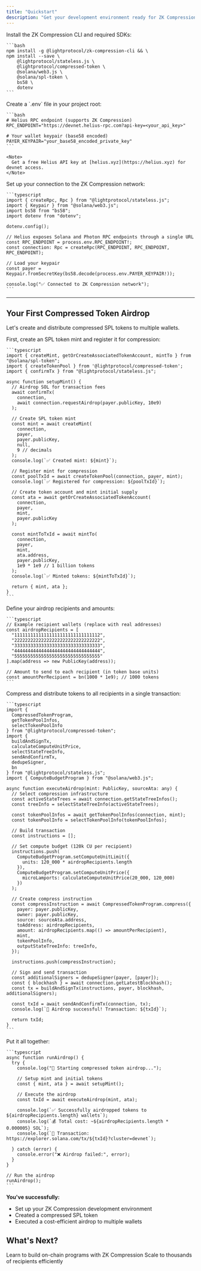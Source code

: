 ```yaml
---
title: "Quickstart"
description: "Get your development environment ready for ZK Compression and run your first airdrop"
---
```


<Steps>
  <Step title="Install Dependencies">
    Install the ZK Compression CLI and required SDKs:

    ```bash
    npm install -g @lightprotocol/zk-compression-cli && \
    npm install --save \
        @lightprotocol/stateless.js \
        @lightprotocol/compressed-token \
        @solana/web3.js \
        @solana/spl-token \
        bs58 \
        dotenv
    ```

  </Step>

  <Step title="Set Up Environment Variables">
    Create a `.env` file in your project root:

    ```bash
    # Helius RPC endpoint (supports ZK Compression)
    RPC_ENDPOINT="https://devnet.helius-rpc.com?api-key=<your_api_key>"

    # Your wallet keypair (base58 encoded)
    PAYER_KEYPAIR="your_base58_encoded_private_key"
    ```

    <Note>
      Get a free Helius API key at [helius.xyz](https://helius.xyz) for devnet access.
    </Note>

  </Step>

  <Step title="Create RPC Connection">
    Set up your connection to the ZK Compression network:

    ```typescript
    import { createRpc, Rpc } from "@lightprotocol/stateless.js";
    import { Keypair } from "@solana/web3.js";
    import bs58 from "bs58";
    import dotenv from "dotenv";

    dotenv.config();

    // Helius exposes Solana and Photon RPC endpoints through a single URL
    const RPC_ENDPOINT = process.env.RPC_ENDPOINT!;
    const connection: Rpc = createRpc(RPC_ENDPOINT, RPC_ENDPOINT, RPC_ENDPOINT);

    // Load your keypair
    const payer = Keypair.fromSecretKey(bs58.decode(process.env.PAYER_KEYPAIR!));

    console.log("✅ Connected to ZK Compression network");
    ```

  </Step>
</Steps>

---

## Your First Compressed Token Airdrop

Let's create and distribute compressed SPL tokens to multiple wallets.

<Steps>
  <Step title="Create and Fund Your Mint">
    First, create an SPL token mint and register it for compression:

    ```typescript
    import { createMint, getOrCreateAssociatedTokenAccount, mintTo } from "@solana/spl-token";
    import { createTokenPool } from '@lightprotocol/compressed-token';
    import { confirmTx } from "@lightprotocol/stateless.js";

    async function setupMint() {
      // Airdrop SOL for transaction fees
      await confirmTx(
        connection,
        await connection.requestAirdrop(payer.publicKey, 10e9)
      );

      // Create SPL token mint
      const mint = await createMint(
        connection,
        payer,
        payer.publicKey,
        null,
        9 // decimals
      );
      console.log(`✅ Created mint: ${mint}`);

      // Register mint for compression
      const poolTxId = await createTokenPool(connection, payer, mint);
      console.log(`✅ Registered for compression: ${poolTxId}`);

      // Create token account and mint initial supply
      const ata = await getOrCreateAssociatedTokenAccount(
        connection,
        payer,
        mint,
        payer.publicKey
      );

      const mintToTxId = await mintTo(
        connection,
        payer,
        mint,
        ata.address,
        payer.publicKey,
        1e9 * 1e9 // 1 billion tokens
      );
      console.log(`✅ Minted tokens: ${mintToTxId}`);

      return { mint, ata };
    }
    ```

  </Step>

  <Step title="Prepare Airdrop Recipients">
    Define your airdrop recipients and amounts:

    ```typescript
    // Example recipient wallets (replace with real addresses)
    const airdropRecipients = [
      "11111111111111111111111111111112",
      "22222222222222222222222222222222",
      "33333333333333333333333333333333",
      "44444444444444444444444444444444",
      "55555555555555555555555555555555"
    ].map(address => new PublicKey(address));

    // Amount to send to each recipient (in token base units)
    const amountPerRecipient = bn(1000 * 1e9); // 1000 tokens
    ```

  </Step>

  <Step title="Execute the Airdrop">
    Compress and distribute tokens to all recipients in a single transaction:

    ```typescript
    import {
      CompressedTokenProgram,
      getTokenPoolInfos,
      selectTokenPoolInfo
    } from "@lightprotocol/compressed-token";
    import {
      buildAndSignTx,
      calculateComputeUnitPrice,
      selectStateTreeInfo,
      sendAndConfirmTx,
      dedupeSigner,
      bn
    } from "@lightprotocol/stateless.js";
    import { ComputeBudgetProgram } from "@solana/web3.js";

    async function executeAirdrop(mint: PublicKey, sourceAta: any) {
      // Select compression infrastructure
      const activeStateTrees = await connection.getStateTreeInfos();
      const treeInfo = selectStateTreeInfo(activeStateTrees);

      const tokenPoolInfos = await getTokenPoolInfos(connection, mint);
      const tokenPoolInfo = selectTokenPoolInfo(tokenPoolInfos);

      // Build transaction
      const instructions = [];

      // Set compute budget (120k CU per recipient)
      instructions.push(
        ComputeBudgetProgram.setComputeUnitLimit({
          units: 120_000 * airdropRecipients.length
        }),
        ComputeBudgetProgram.setComputeUnitPrice({
          microLamports: calculateComputeUnitPrice(20_000, 120_000)
        })
      );

      // Create compress instruction
      const compressInstruction = await CompressedTokenProgram.compress({
        payer: payer.publicKey,
        owner: payer.publicKey,
        source: sourceAta.address,
        toAddress: airdropRecipients,
        amount: airdropRecipients.map(() => amountPerRecipient),
        mint,
        tokenPoolInfo,
        outputStateTreeInfo: treeInfo,
      });

      instructions.push(compressInstruction);

      // Sign and send transaction
      const additionalSigners = dedupeSigner(payer, [payer]);
      const { blockhash } = await connection.getLatestBlockhash();
      const tx = buildAndSignTx(instructions, payer, blockhash, additionalSigners);

      const txId = await sendAndConfirmTx(connection, tx);
      console.log(`🎉 Airdrop successful! Transaction: ${txId}`);

      return txId;
    }
    ```

  </Step>

  <Step title="Run the Complete Airdrop">
    Put it all together:

    ```typescript
    async function runAirdrop() {
      try {
        console.log("🚀 Starting compressed token airdrop...");

        // Setup mint and initial tokens
        const { mint, ata } = await setupMint();

        // Execute the airdrop
        const txId = await executeAirdrop(mint, ata);

        console.log(`✅ Successfully airdropped tokens to ${airdropRecipients.length} wallets`);
        console.log(`💰 Total cost: ~${airdropRecipients.length * 0.000005} SOL`);
        console.log(`🔗 Transaction: https://explorer.solana.com/tx/${txId}?cluster=devnet`);

      } catch (error) {
        console.error("❌ Airdrop failed:", error);
      }
    }

    // Run the airdrop
    runAirdrop();
    ```

  </Step>
</Steps>

**You've successfully:**

- Set up your ZK Compression development environment
- Created a compressed SPL token
- Executed a cost-efficient airdrop to multiple wallets

## What's Next?

<CardGroup cols={2}>
  <Card title="Build Programs" href="/developers/programs" icon="code">
    Learn to build on-chain programs with ZK Compression
  </Card>
  <Card
    title="Advanced Airdrops"
    href="/developers/airdrops"
    icon="parachute-box"
  >
    Scale to thousands of recipients efficiently
  </Card>
</CardGroup>
